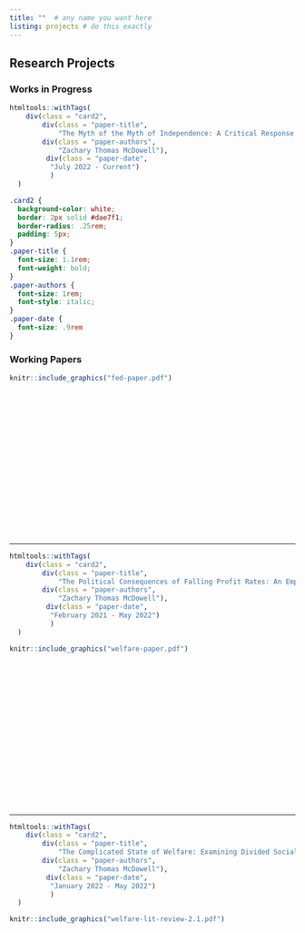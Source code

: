 ```yaml
---
title: ""  # any name you want here
listing: projects # do this exactly
---
```

  
## Research Projects

### Works in Progress

```r
htmltools::withTags(
    div(class = "card2",
        div(class = "paper-title",
            "The Myth of the Myth of Independence: A Critical Response to Binder & Spindel"),
        div(class = "paper-authors",
            "Zachary Thomas McDowell"),
         div(class = "paper-date",
          "July 2022 - Current")
          )
  )
```

```css
.card2 {
  background-color: white;
  border: 2px solid #dae7f1;
  border-radius: .25rem;
  padding: 5px;
}
.paper-title {
  font-size: 1.1rem;
  font-weight: bold;
}
.paper-authors {
  font-size: 1rem;
  font-style: italic;
}
.paper-date {
  font-size: .9rem
}
```

### Working Papers

```r
knitr::include_graphics("fed-paper.pdf")
```

<br>
<br>
<br>
<br>
<br>
<br>
<br>
<br>
<br>
<br>
<br>
<br>
<br>
<br>
<br>

***

```r
htmltools::withTags(
    div(class = "card2",
        div(class = "paper-title",
            "The Political Consequences of Falling Profit Rates: An Empirical Analysis of Private Welfare Spending in OECD Countries"),
        div(class = "paper-authors",
            "Zachary Thomas McDowell"),
         div(class = "paper-date",
          "February 2021 - May 2022")
          )
  )
```

```r
knitr::include_graphics("welfare-paper.pdf")
```

<br>
<br>
<br>
<br>
<br>
<br>
<br>
<br>
<br>
<br>
<br>
<br>
<br>
<br>
<br>

***

```r
htmltools::withTags(
    div(class = "card2",
        div(class = "paper-title",
            "The Complicated State of Welfare: Examining Divided Social Protection Sytems in Advanced Democracies"),
        div(class = "paper-authors",
            "Zachary Thomas McDowell"),
         div(class = "paper-date",
          "January 2022 - May 2022")
          )
  )
```

```r
knitr::include_graphics("welfare-lit-review-2.1.pdf")
```

